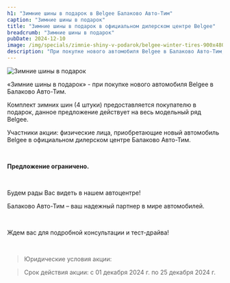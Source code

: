 ```yaml
---
h1: "Зимние шины в подарок в Belgee Балаково Авто-Тим"
caption: "Зимние шины в подарок"
title: "Зимние шины в подарок в официальном дилерском центре Belgee"
breadcrumb: "Зимние шины в подарок"
pubDate: 2024-12-10
image: /img/specials/zimnie-shiny-v-podarok/belgee-winter-tires-900x480.webp
description: "При покупке нового автомобиля Belgee в Балаково Авто-Тим, комплект зимних шин (4 штуки) предоставляется покупателю в подарок, данное предложение действует на весь модельный ряд Belgee"
---
```



<picture>
    <source media="(min-width: 1200px)" srcset="/img/specials/zimnie-shiny-v-podarok/belgee-winter-tires-1304x480.webp" />
    <source media="(min-width: 768px)" srcset="/img/specials/zimnie-shiny-v-podarok/belgee-winter-tires-1080x1080.webp" />
    <source media="(min-width: 320px)" srcset="/img/specials/zimnie-shiny-v-podarok/belgee-winter-tires-1080x1080.webp" />
<img src="/img/specials/zimnie-shiny-v-podarok/belgee-winter-tires-1080x1080.webp" class="w-full mb-10" alt="Зимние шины в подарок" />
</picture>

«Зимние шины в подарок» - при покупке нового автомобиля Belgee в Балаково Авто-Тим.

Комплект зимних шин (4 штуки) предоставляется покупателю в подарок, данное предложение действует на весь модельный ряд Belgee.

Участники акции: физические лица, приобретающие новый автомобиль Belgee в официальном дилерском центре Балаково Авто-Тим.

<br/>

**Предложение ограничено.**

<br/>

Будем рады Вас  видеть в нашем автоцентре! 

Балаково Авто-Тим – ваш надежный партнер в мире автомобилей.

<br/>

Ждем вас для подробной консультации и тест-драйва!

<br/>

<SpecialSalonsInfo dataFormName="Узнать подробнее. Зимние шины в подарок Belgee"/>

> Юридические условия акции:

> Срок действия акции: с 01 декабря 2024 г. по 25 декабря 2024 г.
